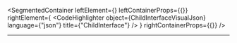 
<SegmentedContainer
  leftElement={<ChildInterfaceDesc />}
  leftContainerProps={{}}
  rightElement={
    <CodeHighlighter
      object={ChildInterfaceVisualJson}
      language={"json"}
      title={"ChildInterface"}
    />
  }
  rightContainerProps={{}}
/>

---
